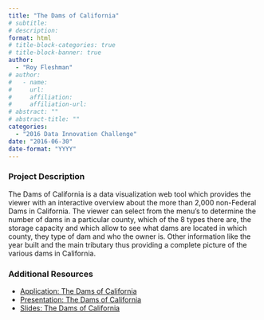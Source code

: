 ```yaml
---
title: "The Dams of California"
# subtitle: 
# description: 
format: html
# title-block-categories: true
# title-block-banner: true
author: 
  - "Roy Fleshman"
# author:
#   - name: 
#     url: 
#     affiliation: 
#     affiliation-url:
# abstract: ""
# abstract-title: ""
categories: 
  - "2016 Data Innovation Challenge"
date: "2016-06-30"
date-format: "YYYY"
---
```


<!-- COMMENT
## params_NOTUSED-proj_title

#### Year: params_NOTUSED-year

#### Topics: params_NOTUSED-topics

#### Awards: params_NOTUSED-awards

#### Team Members: params_NOTUSED-team_members
UNCOMMENT -->

### Project Description

The Dams of California is a data visualization web tool which provides the viewer with an interactive overview about the more than 2,000 non-Federal Dams in California. The viewer can select from the menu's to determine the number of dams in a particular county, which of the 8 types there are, the storage capacity and   which allow to see what dams are located in which county, they type of dam and who the owner is. Other information like the year built and the main tributary thus providing a complete picture of the various dams in California.

### Additional Resources

- [Application: The Dams of California](https://public.tableau.com/profile/roy.fleshman#!/vizhome/CaliforniaDams/Story1)
- [Presentation: The Dams of California](http://www.waterboards.ca.gov/resources/data_databases/docs/damsofca_pres.mp4#)
- [Slides: The Dams of California](http://www.waterboards.ca.gov/resources/data_databases/docs/damsofca.pdf#)
